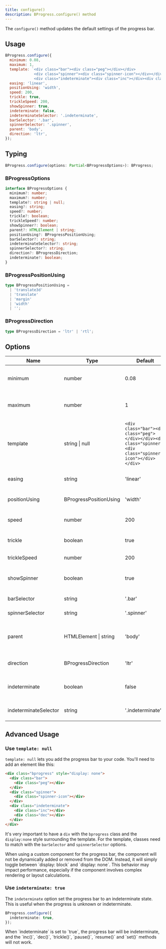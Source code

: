 ```yaml
---
title: configure()
description: BProgress.configure() method
---
```



The `configure()` method updates the default settings of the progress bar.

## Usage

```js
BProgress.configure({
  minimum: 0.08,
  maximum: 1,
  template: `<div class="bar"><div class="peg"></div></div>
             <div class="spinner"><div class="spinner-icon"></div></div>
             <div class="indeterminate"><div class="inc"></div><div class="dec"></div></div>`,
  easing: 'linear',
  positionUsing: 'width',
  speed: 200,
  trickle: true,
  trickleSpeed: 200,
  showSpinner: true,
  indeterminate: false,
  indeterminateSelector: '.indeterminate',
  barSelector: '.bar',
  spinnerSelector: '.spinner',
  parent: 'body',
  direction: 'ltr',
});
```

## Typing

```ts
BProgress.configure(options: Partial<BProgressOptions>): BProgress;
```

### BProgressOptions

```ts
interface BProgressOptions {
  minimum?: number;
  maximum?: number;
  template?: string | null;
  easing?: string;
  speed?: number;
  trickle?: boolean;
  trickleSpeed?: number;
  showSpinner?: boolean;
  parent?: HTMLElement | string;
  positionUsing?: BProgressPositionUsing;
  barSelector?: string;
  indeterminateSelector?: string;
  spinnerSelector?: string;
  direction?: BProgressDirection;
  indeterminate?: boolean;
}
```

### BProgressPositionUsing

```ts
type BProgressPositionUsing =
  | 'translate3d'
  | 'translate'
  | 'margin'
  | 'width'
  | '';
```

### BProgressDirection

```ts
type BProgressDirection = 'ltr' | 'rtl';
```

## Options

| Name     | Type                   | Default                            | Description                                   |
|----------|------------------------|------------------------------------|-----------------------------------------------|
| minimum  | number                 | 0.08                               | The minimum percentage value between 0 and 1. |
| maximum  | number                 | 1                                  | The maximum percentage value between 0 and 1. |
| template | string \| null         | `<div class="bar"><div class="peg"></div></div><div class="spinner"><div class="spinner-icon"></div></div>` | The template of the progress bar. Classes needs to match with the `barSelector` and `spinnerSelector` options. |
| easing   | string                 | 'linear'                           | The easing of the progress bar.               |
| positionUsing | BProgressPositionUsing | 'width'                       | The position using of the progress bar.       |
| speed    | number                 | 200                                | The speed of the progress bar.                |
| trickle  | boolean                | true                               | If `true`, the progress bar will trickle.     |
| trickleSpeed | number             | 200                                | The speed of the trickle.                     |
| showSpinner | boolean             | true                               | If `true`, the progress bar will show the spinner. |
| barSelector | string              | '.bar'                     | The bar selector.                             |
| spinnerSelector | string          | '.spinner'                 | The spinner selector.                         |
| parent   | HTMLElement \| string  | 'body'                             | The parent container of the progress bar. (if `template` is not `null`) |
| direction | BProgressDirection    | 'ltr'                              | The direction of the progress bar.            |
| indeterminate | boolean            | false                              | If `true`, the progress bar will be indeterminate. |
| indeterminateSelector | string    | '.indeterminate'                   | The indeterminate selector.                   |

## Advanced Usage

### Use `template: null`

`template: null` lets you add the progress bar to your code. You'll need to add an element like this:

```html
<div class="bprogress" style="display: none">
  <div class="bar">
    <div class="peg"></div>
  </div>
  <div class="spinner">
    <div class="spinner-icon"></div>
  </div>
  <div class="indeterminate">
    <div class="inc"></div>
    <div class="dec"></div>
  </div>
</div>
```

It's very important to have a `div` with the `bprogress` class and the `display:none` style surrounding the template. For the template, classes need to match with the `barSelector` and `spinnerSelector` options.

<Callout type="warn" title="Warning">
  When using a custom component for the progress bar, the component will not be dynamically added or removed from the DOM. Instead, it will simply toggle between `display: block` and `display: none`.  
  This behavior may impact performance, especially if the component involves complex rendering or layout calculations.
</Callout>

### Use `indeterminate: true`

The `indeterminate` option set the progress bar to an indeterminate state. This is useful when the progress is unknown or indeterminate.

```ts
BProgress.configure({
  indeterminate: true,
});
```

<Callout type="warn" title="Warning">
  When `indeterminate` is set to `true`, the progress bar will be indeterminate, and the `inc()`, `dec()`, `trickle()`, `pause()`, `resume()` and `set()` methods will not work.
</Callout>
